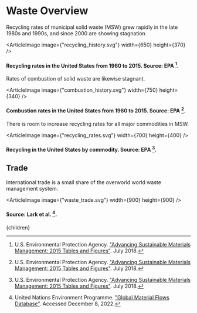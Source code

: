 


# Waste Overview

Recycling rates of municipal solid waste (MSW) grew rapidly in the late 1980s and 1990s, and since 2000 are showing stagnation.

<ArticleImage image={"recycling_history.svg"} width={650} height={370} />
#### Recycling rates in the United States from 1960 to 2015. Source: EPA [^1].

Rates of combustion of solid waste are likewise stagnant.

<ArticleImage image={"combustion_history.svg"} width={750} height={340} />
#### Combustion rates in the United States from 1960 to 2015. Source: EPA [^1].

There is room to increase recycling rates for all major commodities in MSW.

<ArticleImage image={"recycling_rates.svg"} width={700} height={400} />
#### Recycling in the United States by commodity. Source: EPA [^1].

<NationwideRecyclingMandatesSolution />

## Trade

International trade is a small share of the overworld world waste management system.

<ArticleImage image={"waste_trade.svg"} width={900} height={900} />
#### Source: Lark et al. [^2].

[^1]: U.S. Environmental Protection Agency. ["Advancing Sustainable Materials Management: 2015 Tables and Figures"](https://www.epa.gov/facts-and-figures-about-materials-waste-and-recycling/advancing-sustainable-materials-management). July 2018.

[^2]: United Nations Environment Programme. ["Global Material Flows Database"](https://www.resourcepanel.org/global-material-flows-database). Accessed December 8, 2022.

  <Article 
    focusAreaUrl={focusAreaUrl} 
    hierarchy={hierarchy} 
    site={site}
  >
    {children}
  </Article>